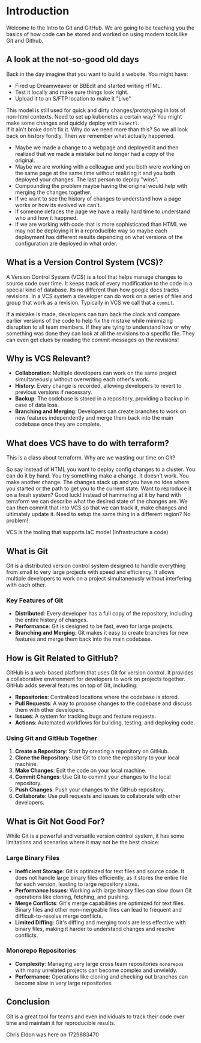 # Introduction
 
Welcome to the Intro to Git and GitHub.  We are going to be teaching you the basics of how code can be stored and worked on using modern tools like Git and Github.

## A look at the not-so-good old days
Back in the day imagine that you want to build a website.  You might have:
- Fired up Dreamweaver or BBEdit and started writing HTML. 
- Test it locally and make sure things look right.
- Upload it to an S/FTP location to make it "Live"

This model is still used for quick and dirty changes/prototyping in lots of non-html contexts. Need to set up kubenetes a certain way? You might make some changes and quickly deploy with `kubectl`.  
If it ain't broke don't fix it.  Why do we need more than this?  So we all look back on history fondly.  Then we remember what actually happened. 
- Maybe we made a change to a webpage and deployed it and then realized that we made a mistake but no longer had a copy of the original.  
- Maybe we are working with a colleague and you both were working on the same page at the same time without realizing it and you both deployed your changes.  The last person to deploy "wins". 
- Compounding the problem maybe having the original would help with merging the changes together.  
- If we want to see the history of changes to understand how a page works or how its evolved we can't.
- If someone defaces the page we have a really hard time to understand who and how it happned.
- If we are working with code that is more sophisticated than HTML we may not be deploying it in a reproducible way so maybe each deployment has different results depending on what versions of the configuration are deployed in what order.  

## What is a Version Control System (VCS)?
A Version Control System (VCS) is a tool that helps manage changes to source code over time. It keeps track of every modification to the code in a special kind of database. Its no different than how google docs tracks revisions.
In a VCS system a developer can do work on a series of files and group that work as a revision.  Typically in VCS we call that a `commit`.

If a mistake is made, developers can turn back the clock and compare earlier versions of the code to help fix the mistake while minimizing disruption to all team members.  If they are tying to understand how or why something was done they can look at all the revisions to a specific file.  They can even get clues by reading the commit messages on the revisions!

## Why is VCS Relevant?

- **Collaboration**: Multiple developers can work on the same project simultaneously without overwriting each other's work.
- **History**: Every change is recorded, allowing developers to revert to previous versions if necessary.
- **Backup**: The codebase is stored in a repository, providing a backup in case of data loss.
- **Branching and Merging**: Developers can create branches to work on new features independently and merge them back into the main codebase once they are complete.

## What does VCS have to do with terraform? 
This is a class about terraform.  Why are we wasting our time on Git? 

So say instead of HTML you want to deploy config changes to a cluster.  You can do it by hand.  You try something make a change. It doesn't work. You make another change.  The changes stack up and you have no idea where you started or the path to get you to the current state. Want to reproduce it on a fresh system?  Good luck!
Instead of hammering at it by hand with terraform we can describe what the desired state of the changes are.  We can then commit that into VCS so that we can track it, make changes and ultimately update it. Need to setup the same thing in a different region?  No problem! 

VCS is the tooling that supports IaC model (Infrastructure a code)


## What is Git
Git is a distributed version control system designed to handle everything from small to very large projects with speed and efficiency. It allows multiple developers to work on a project simultaneously without interfering with each other.

### Key Features of Git

- **Distributed**: Every developer has a full copy of the repository, including the entire history of changes.
- **Performance**: Git is designed to be fast, even for large projects.
- **Branching and Merging**: Git makes it easy to create branches for new features and merge them back into the main codebase.

## How is Git Related to GitHub?

GitHub is a web-based platform that uses Git for version control. It provides a collaborative environment for developers to work on projects together. GitHub adds several features on top of Git, including:

- **Repositories**: Centralized locations where the codebase is stored.
- **Pull Requests**: A way to propose changes to the codebase and discuss them with other developers.
- **Issues**: A system for tracking bugs and feature requests.
- **Actions**: Automated workflows for building, testing, and deploying code.

### Using Git and GitHub Together

1. **Create a Repository**: Start by creating a repository on GitHub.
2. **Clone the Repository**: Use Git to clone the repository to your local machine.
3. **Make Changes**: Edit the code on your local machine.
4. **Commit Changes**: Use Git to commit your changes to the local repository.
5. **Push Changes**: Push your changes to the GitHub repository.
6. **Collaborate**: Use pull requests and issues to collaborate with other developers.

## What is Git Not Good For?

While Git is a powerful and versatile version control system, it has some limitations and scenarios where it may not be the best choice:

### Large Binary Files

- **Inefficient Storage**: Git is optimized for text files and source code. It does not handle large binary files efficiently, as it stores the entire file for each version, leading to large repository sizes.
- **Performance Issues**: Working with large binary files can slow down Git operations like cloning, fetching, and pushing.
- **Merge Conflicts**: Git's merge capabilities are optimized for text files. Binary files and other non-mergeable files can lead to frequent and difficult-to-resolve merge conflicts.
- **Limited Diffing**: Git's diffing and merging tools are less effective with binary files, making it harder to understand changes and resolve conflicts.

### Monorepo Repositories
- **Complexity**: Managing very large cross team repositories `monorepos` with many unrelated projects can become complex and unwieldy.
- **Performance**: Operations like cloning and checking out branches can become slow in very large repositories.

## Conclusion 
Git is a great tool for teams and even individuals to track their code over time and maintain it for reproducible results.

Chris Eldon was here on 1729883470
